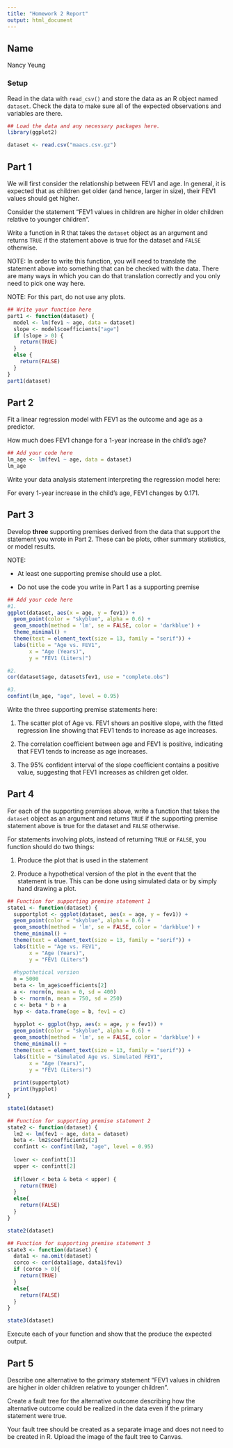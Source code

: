 ```yaml
---
title: "Homework 2 Report"
output: html_document
---
```



## Name

Nancy Yeung

### Setup

Read in the data with `read_csv()` and store the data as an R object named `dataset`. Check the data to make sure all of the expected observations and variables are there.


```r
## Load the data and any necessary packages here.
library(ggplot2)

dataset <- read.csv("maacs.csv.gz")
```

## Part 1

We will first consider the relationship between FEV1 and age. In general, it is expected that as children get older (and hence, larger in size), their FEV1 values should get higher. 

Consider the statement "FEV1 values in children are higher in older children relative to younger children". 

Write a function in R that takes the `dataset` object as an argument and returns `TRUE` if the statement above is true for the dataset and `FALSE` otherwise. 

NOTE: In order to write this function, you will need to translate the statement above into something that can be checked with the data. There are many ways in which you can do that translation correctly and you only need to pick one way here. 

NOTE: For this part, do not use any plots.

```r
## Write your function here
part1 <- function(dataset) {
  model <- lm(fev1 ~ age, data = dataset)
  slope <- model$coefficients["age"]
  if (slope > 0) {
    return(TRUE)
  }
  else {
    return(FALSE)
  }
}
part1(dataset)

```


## Part 2

Fit a linear regression model with FEV1 as the outcome and age as a predictor.

How much does FEV1 change for a 1-year increase in the child's age? 

```r
## Add your code here
lm_age <- lm(fev1 ~ age, data = dataset)
lm_age
```

Write your data analysis statement interpreting the regression model here:

For every 1-year increase in the child's age, FEV1 changes by 0.171.

## Part 3

Develop **three** supporting premises derived from the data that support the statement you wrote in Part 2. These can be plots, other summary statistics, or model results. 

NOTE: 

* At least one supporting premise should use a plot.

* Do not use the code you write in Part 1 as a supporting premise

```r
## Add your code here
#1.
ggplot(dataset, aes(x = age, y = fev1)) + 
  geom_point(color = "skyblue", alpha = 0.6) +
  geom_smooth(method = 'lm', se = FALSE, color = 'darkblue') +
  theme_minimal() +
  theme(text = element_text(size = 13, family = "serif")) +
  labs(title = "Age vs. FEV1",
       x = "Age (Years)",
       y = "FEV1 (Liters)")

#2.
cor(dataset$age, dataset$fev1, use = "complete.obs")

#3.
confint(lm_age, "age", level = 0.95)
```


Write the three supporting premise statements here:

1. The scatter plot of Age vs. FEV1 shows an positive slope, with the fitted regression line showing that FEV1 tends to increase as age increases.

2. The correlation coefficient between age and FEV1 is positive, indicating that FEV1 tends to increase as age increases.

3. The 95% confident interval of the slope coefficient contains a positive value, suggesting that FEV1 increases as children get older.


## Part 4

For each of the supporting premises above, write a function that takes the `dataset` object as an argument and returns `TRUE` if the supporting premise statement above is true for the dataset and `FALSE` otherwise. 

For statements involving plots, instead of returning `TRUE` or `FALSE`, you function should do two things:

1. Produce the plot that is used in the statement

2. Produce a hypothetical version of the plot in the event that the statement is true. This can be done using simulated data or by simply hand drawing a plot.


```r
## Function for supporting premise statement 1
state1 <- function(dataset) {
  supportplot <- ggplot(dataset, aes(x = age, y = fev1)) + 
  geom_point(color = "skyblue", alpha = 0.6) +
  geom_smooth(method = 'lm', se = FALSE, color = 'darkblue') +
  theme_minimal() +
  theme(text = element_text(size = 13, family = "serif")) +
  labs(title = "Age vs. FEV1",
       x = "Age (Years)",
       y = "FEV1 (Liters")
  
  #hypothetical version
  n = 5000
  beta <- lm_age$coefficients[2]
  a <- rnorm(n, mean = 0, sd = 400)
  b <- rnorm(n, mean = 750, sd = 250)
  c <- beta * b + a
  hyp <- data.frame(age = b, fev1 = c)
  
  hypplot <- ggplot(hyp, aes(x = age, y = fev1)) + 
  geom_point(color = "skyblue", alpha = 0.6) +
  geom_smooth(method = 'lm', se = FALSE, color = 'darkblue') +
  theme_minimal() +
  theme(text = element_text(size = 13, family = "serif")) +
  labs(title = "Simulated Age vs. Simulated FEV1",
       x = "Age (Years)",
       y = "FEV1 (Liters)")
  
  print(supportplot)
  print(hypplot)
}

state1(dataset)
```


```r
## Function for supporting premise statement 2
state2 <- function(dataset) {
  lm2 <- lm(fev1 ~ age, data = dataset)
  beta <- lm2$coefficients[2]
  confintt <- confint(lm2, "age", level = 0.95)
  
  lower <- confintt[1]
  upper <- confintt[2]
  
  if(lower < beta & beta < upper) {
    return(TRUE)
  }
  else{
    return(FALSE)
  }
}

state2(dataset)
```


```r
## Function for supporting premise statement 3
state3 <- function(dataset) {
  data1 <- na.omit(dataset)
  corco <- cor(data1$age, data1$fev1)
  if (corco > 0){
    return(TRUE)
  }
  else{
    return(FALSE)
  }
}

state3(dataset)
```

Execute each of your function and show that the produce the expected output.

## Part 5

Describe one alternative to the primary statement "FEV1 values in children are higher in older children relative to younger children". 

Create a fault tree for the alternative outcome describing how the alternative outcome could be realized in the data even if the primary statement were true.

Your fault tree should be created as a separate image and does not need to be created in R. Upload the image of the fault tree to Canvas.


